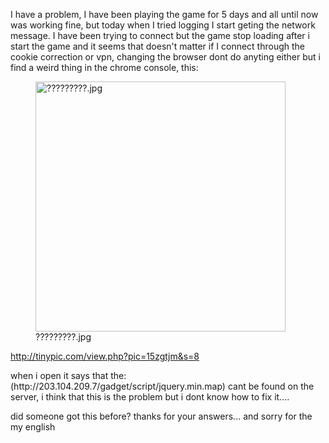 <p style="margin-bottom:1em;color:rgb(0,0,0);margin-top:0px!important;">I have a problem, I have been playing the game for 5 days and all until now was working fine, but today when I tried logging I start geting the network message. I have been trying to connect but the game stop loading after i start the game and it seems that doesn't matter if I connect through the cookie correction or vpn, changing the browser dont do anyting either but i find a weird thing in the chrome console, this:</p>

<p style="margin-bottom:1em;color:rgb(0,0,0);margin-top:0px!important;"></p>

<p style="margin-bottom:1em;color:rgb(0,0,0);margin-top:0px!important;">[[File:?????????.jpg|thumb|400px]]</p>

<p style="margin-bottom:1em;margin-top:0px!important;">http://tinypic.com/view.php?pic=15zgtjm&s=8</p>

<p style="margin-bottom:1em;margin-top:0px!important;"></p>

<p style="margin-bottom:1em;margin-top:0px!important;"></p>

<p style="margin-bottom:1em;color:rgb(0,0,0);margin-top:0px!important;">when i open it says that the: (http://203.104.209.7/gadget/script/jquery.min.map) cant be found on the server, i think that this is the problem but i dont know how to fix it....</p>

<p style="margin-bottom:1em;color:rgb(0,0,0);margin-top:0px!important;">did someone got this before? thanks for your answers... and sorry for the my english</p><ac_metadata title="network problems..."> </ac_metadata>
